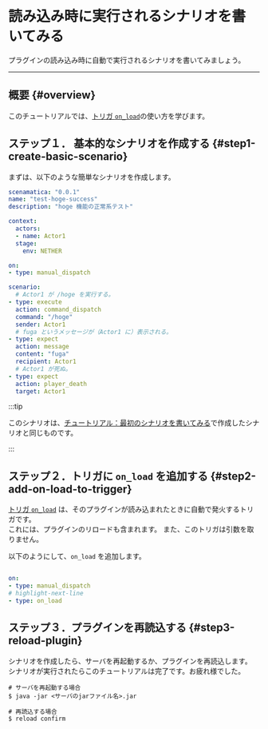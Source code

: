 
# 読み込み時に実行されるシナリオを書いてみる

プラグインの読み込み時に自動で実行されるシナリオを書いてみましょう。

---

## 概要 {#overview}

このチュートリアルでは、[トリガ `on_load`][trigger-on-load]の使い方を学びます。

## ステップ１． 基本的なシナリオを作成する {#step1-create-basic-scenario}

まずは、以下のような簡単なシナリオを作成します。

```yaml title="test-hoge-success.yml"
scenamatica: "0.0.1"
name: "test-hoge-success"
description: "hoge 機能の正常系テスト"

context:
  actors:
  - name: Actor1
  stage:
    env: NETHER

on:
- type: manual_dispatch

scenario:
  # Actor1 が /hoge を実行する。
- type: execute
  action: command_dispatch
  command: "/hoge"
  sender: Actor1
  # fuga というメッセージが（Actor1 に）表示される。
- type: expect
  action: message
  content: "fuga"
  recipient: Actor1
  # Actor1 が死ぬ。
- type: expect
  action: player_death
  target: Actor1
```

:::tip

このシナリオは、[チュートリアル：最初のシナリオを書いてみる](/docs/getting-started/tutorials/writing-my-first-scenario#step6-write-scenario)で作成したシナリオと同じものです。  

<BelowDocument docId="getting-started/tutorials/writing-my-first-scenario"
               label="チュートリアル：最初のシナリオを書いてみる"
               tutorial
/>

:::

## ステップ２．トリガに `on_load` を追加する {#step2-add-on-load-to-trigger}

[トリガ `on_load`][trigger-on-load] は、そのプラグインが読み込まれたときに自動で発火するトリガです。  
これには、プラグインのリロードも含まれます。
また、このトリガは引数を取りません。

以下のようにして、`on_load` を追加します。

```yaml title="test-hoge-success.yml"

on:
- type: manual_dispatch
# highlight-next-line
- type: on_load
```

## ステップ３．プラグインを再読込する {#step3-reload-plugin}

シナリオを作成したら、サーバを再起動するか、プラグインを再読込します。  
シナリオが実行されたらこのチュートリアルは完了です。お疲れ様でした。

```bashl
# サーバを再起動する場合
$ java -jar <サーバのjarファイル名>.jar

# 再読込する場合
$ reload confirm 
```


[trigger-on-load]: /docs/use/scenario/trigger#triggers-on-load
